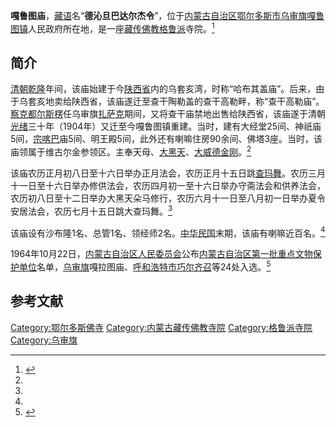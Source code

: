 {{Infobox Tibetan Buddhist monastery
|name =嘎鲁图庙
|image = 
|image size = 250px
|alt = 
|caption = 
|t=
|w=
|to = 
|ipa={{IPA|}}
|z=
|thdl=
|e=
|tc=嘎魯圖廟
|s=嘎鲁图庙
|p=
|m=
|k=
|pushpin_map = 
|latd =  | latm =  | lats =  | latNS = 
|longd=  | longm= | longs =| longEW = 
|iso_region = 
|map_caption = 
|mapsize = 
|location_country = 中国
|location = {{CHN}}[[内蒙古自治区|内蒙古自治区]][[鄂尔多斯市|鄂尔多斯市]][[乌审旗|乌审旗]][[嘎鲁图镇|嘎鲁图镇]]
|coordinates_display =
|founded_by = 
|date_founded =
|date_renovated =
|sect = [[格鲁派|格鲁派]]
|mather =
|children =
|dedicated_to = 
|tulku =
|head_lama = 
|head_mgh =
|no._of_monks = 
|architecture = 
|festivals =
|footnotes = 
}}
{{文物保护单位
| 级别 = 省级
| 省区市 = 内蒙古自治区
| 图片 = 
| 名称 = 嘎拉图庙
| 编号 = 1-?
| 分类 = 古建筑
| 时代 = 清
| 所在 = [[乌审旗|乌审旗]]
| 登录 = 1964年10月22日
}}

'''嘎鲁图庙'''，[[藏语|藏语]]名“'''德沁旦巴达尔杰令'''”，位于[[内蒙古自治区|内蒙古自治区]][[鄂尔多斯市|鄂尔多斯市]][[乌审旗|乌审旗]][[嘎鲁图镇|嘎鲁图镇]]人民政府所在地，是一座[[藏传佛教|藏传佛教]][[格鲁派|格鲁派]]寺院。<ref name=dcd>{{Cite web |url=http://www.nmglyw.com/html/2012/eerduosiwenhua_1005/2469.html |title=鄂尔多斯藏传佛教活动场所—寺庙，内蒙古旅游网，2013-07-11 |accessdate=2013-07-16 |archive-date=2013-07-15 |archive-url=https://archive.is/20130715090919/http://www.nmglyw.com/html/2012/eerduosiwenhua_1005/2469.html |dead-url=yes }}</ref>

==简介==
[[清朝|清朝]][[乾隆|乾隆]]年间，该庙始建于今[[陕西省|陕西省]]内的乌套亥湾，时称“哈布其盖庙”。后来，由于乌套亥地卖给陕西省，该庙遂迁至查干陶勒盖的查干高勒畔，称“查干高勒庙”。[[察克都尔斯楞|察克都尔斯楞]]任乌审旗[[扎萨克|扎萨克]]期间，又将查干庙禁地出售给陕西省，该庙遂于清朝[[光绪|光绪]]三十年（1904年）又迁至今嘎鲁图镇重建。当时，建有大经堂25间、神祇庙5间，[[宗喀巴|宗喀巴]]庙5间、明王殿5间，此外还有喇嘛住房90余间、佛塔3座。当时，该庙领属于维古尔金参领区。主奉天母、[[大黑天|大黑天]]、[[大威德金刚|大威德金刚]]。<ref name=dcd/>

该庙农历正月初八日至十六日举办正月法会，农历正月十五日跳[[查玛舞|查玛舞]]。农历三月十一日至十六日举办修供法会，农历四月初一至十六日举办守斋法会和供养法会，农历初八日至十二日举办大黑天朵马修行，农历六月十一日至八月初一日举办夏令安居法会，农历七月十五日跳大查玛舞。<ref name=dcd/>

该庙设有沙布隆1名、总管1名、领经师2名。[[中华民国|中华民国]]末期，该庙有喇嘛近百名。<ref name=dcd/>

1964年10月22日，[[内蒙古自治区人民委员会|内蒙古自治区人民委员会]]公布[[内蒙古自治区文物保护单位|内蒙古自治区第一批重点文物保护单位]]名单，[[乌审旗|乌审旗]]嘎拉图庙、[[呼和浩特市|呼和浩特市]][[巧尔齐召|巧尔齐召]]等24处入选。<ref>{{Cite web |url=http://www.nmqq.gov.cn/fagui/ShowArticle.asp?ArticleID=4657 |title=内蒙古自治区志 大事记 1964年，内蒙古区情网，2011-4-14 |accessdate=2013-09-25 |archive-date=2013-09-27 |archive-url=https://web.archive.org/web/20130927080814/http://www.nmqq.gov.cn/fagui/ShowArticle.asp?ArticleID=4657 |dead-url=no }}</ref>

==参考文献==
{{reflist}}

[[Category:鄂尔多斯佛寺|Category:鄂尔多斯佛寺]]
[[Category:内蒙古藏传佛教寺院|Category:内蒙古藏传佛教寺院]]
[[Category:格鲁派寺院|Category:格鲁派寺院]]
[[Category:乌审旗|Category:乌审旗]]
